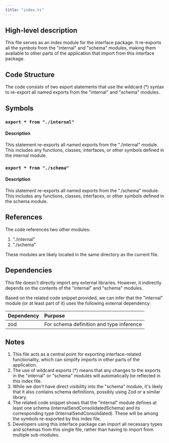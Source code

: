 ```yaml
---
title: "index.ts"
---
```


## High-level description
This file serves as an index module for the interface package. It re-exports all the symbols from the "internal" and "schema" modules, making them available to other parts of the application that import from this interface package.

## Code Structure
The code consists of two export statements that use the wildcard (*) syntax to re-export all named exports from the "internal" and "schema" modules.

## Symbols

### `export * from "./internal"`
#### Description
This statement re-exports all named exports from the "./internal" module. This includes any functions, classes, interfaces, or other symbols defined in the internal module.

### `export * from "./schema"`
#### Description
This statement re-exports all named exports from the "./schema" module. This includes any functions, classes, interfaces, or other symbols defined in the schema module.

## References
The code references two other modules:
1. "./internal"
2. "./schema"

These modules are likely located in the same directory as the current file.

## Dependencies
This file doesn't directly import any external libraries. However, it indirectly depends on the contents of the "internal" and "schema" modules.

Based on the related code snippet provided, we can infer that the "internal" module (or at least part of it) uses the following external dependency:

| Dependency | Purpose |
|:-----------|:--------|
| zod | For schema definition and type inference |

## Notes
1. This file acts as a central point for exporting interface-related functionality, which can simplify imports in other parts of the application.
2. The use of wildcard exports (*) means that any changes to the exports in the "internal" or "schema" modules will automatically be reflected in this index file.
3. While we don't have direct visibility into the "schema" module, it's likely that it also contains schema definitions, possibly using Zod or a similar library.
4. The related code snippet shows that the "internal" module defines at least one schema (internalSendConsolidatedSchema) and its corresponding type (InternalSendConsolidated). These will be among the symbols re-exported by this index file.
5. Developers using this interface package can import all necessary types and schemas from this single file, rather than having to import from multiple sub-modules.